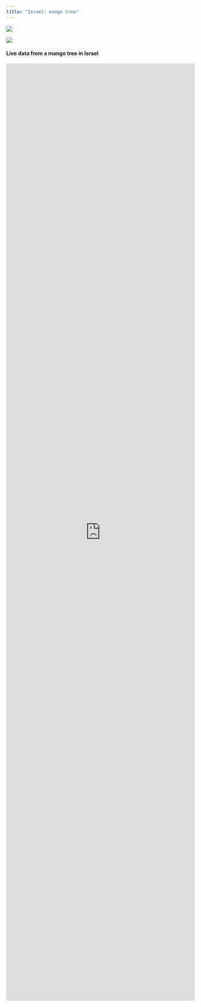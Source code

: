 ```yaml
---
title: "Israel: mango tree"
---
```


![](/archive/figures/mango1.jpg)  

![](/archive/figures/mango2.jpg)

#### Live data from a mango tree in Israel

<iframe width="100%" height="2500px" frameborder="0" src="https://industrial.ubidots.com/app/dashboards/public/dashboard/CUI-3Lk6kmz9TmvmV2JczwZY-vbfDAuHfQFeiwAQcYs?datePicker=true&embed=true"></iframe>
